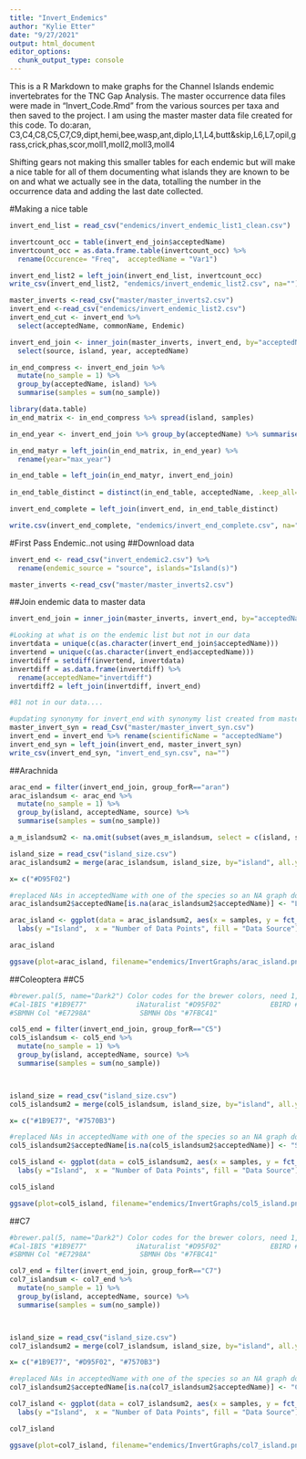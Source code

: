 ```yaml
---
title: "Invert_Endemics"
author: "Kylie Etter"
date: "9/27/2021"
output: html_document
editor_options: 
  chunk_output_type: console
---
```


This is a R Markdown to make graphs for the Channel Islands endemic invertebrates for the TNC Gap Analysis. The master occurrence data files were made in "Invert_Code.Rmd" from the various sources per taxa and then saved to the project. I am using the master master data file created for this code. To do:aran, C3,C4,C8,C5,C7,C9,dipt,hemi,bee,wasp,ant,diplo,L1,L4,butt&skip,L6,L7,opil,grass,crick,phas,scor,moll1,moll2,moll3,moll4

Shifting gears not making this smaller tables for each endemic but will make a nice table for all of them documenting what islands they are known to be on and what we actually see in the data, totalling the number in the occurrence data and adding the last date collected.

#Making a nice table 
```r
invert_end_list = read_csv("endemics/invert_endemic_list1_clean.csv")

invertcount_occ = table(invert_end_join$acceptedName)
invertcount_occ = as.data.frame.table(invertcount_occ) %>%
  rename(Occurence= "Freq",  acceptedName = "Var1")

invert_end_list2 = left_join(invert_end_list, invertcount_occ)
write_csv(invert_end_list2, "endemics/invert_endemic_list2.csv", na="")

```

```r
master_inverts <-read_csv("master/master_inverts2.csv")
invert_end <-read_csv("endemics/invert_endemic_list2.csv")
invert_end_cut <- invert_end %>%
  select(acceptedName, commonName, Endemic)

invert_end_join <- inner_join(master_inverts, invert_end, by="acceptedName") %>% 
  select(source, island, year, acceptedName) 

in_end_compress <- invert_end_join %>%
  mutate(no_sample = 1) %>%
  group_by(acceptedName, island) %>%
  summarise(samples = sum(no_sample))

library(data.table)
in_end_matrix <- in_end_compress %>% spread(island, samples)

in_end_year <- invert_end_join %>% group_by(acceptedName) %>% summarise(max_year=max(year, na.rm=TRUE))

in_end_matyr = left_join(in_end_matrix, in_end_year) %>%
  rename(year="max_year")

in_end_table = left_join(in_end_matyr, invert_end_join)
  
in_end_table_distinct = distinct(in_end_table, acceptedName, .keep_all=TRUE)

invert_end_complete = left_join(invert_end, in_end_table_distinct)

write.csv(invert_end_complete, "endemics/invert_end_complete.csv", na="")

```


#First Pass Endemic..not using
##Download data
```r
invert_end <- read_csv("invert_endemic2.csv") %>%
  rename(endemic_source = "source", islands="Island(s)")
```
```r
master_inverts <-read_csv("master/master_inverts2.csv")
```

##Join endemic data to master data
```r
invert_end_join = inner_join(master_inverts, invert_end, by="acceptedName")

#Looking at what is on the endemic list but not in our data 
invertdata = unique(c(as.character(invert_end_join$acceptedName)))
invertend = unique(c(as.character(invert_end$acceptedName)))
invertdiff = setdiff(invertend, invertdata)
invertdiff = as.data.frame(invertdiff) %>% 
  rename(acceptedName="invertdiff")
invertdiff2 = left_join(invertdiff, invert_end)

#81 not in our data....

#updating synonymy for invert_end with synonymy list created from masters, and creating csv of result to go through unsyn and eliminate or write in synonymy that I will then use to update the synonymy list / confirm really not in our data
master_invert_syn = read_Csv("master/master_invert_syn.csv")
invert_end = invert_end %>% rename(scientificName = "acceptedName")
invert_end_syn = left_join(invert_end, master_invert_syn)
write_csv(invert_end_syn, "invert_end_syn.csv", na="")
```



##Arachnida 
```r
arac_end = filter(invert_end_join, group_forR=="aran")
arac_islandsum <- arac_end %>%
  mutate(no_sample = 1) %>%
  group_by(island, acceptedName, source) %>%
  summarise(samples = sum(no_sample))

a_m_islandsum2 <- na.omit(subset(aves_m_islandsum, select = c(island, samples, source2, acceptedName)))

island_size = read_csv("island_size.csv")
arac_islandsum2 = merge(arac_islandsum, island_size, by="island", all.y=TRUE) 

x= c("#D95F02")

#replaced NAs in acceptedName with one of the species so an NA graph doesn't appear, but doesn't impact other graphs at all
arac_islandsum2$acceptedName[is.na(arac_islandsum2$acceptedName)] <- "Lutica nicolasia"

arac_island <- ggplot(data = arac_islandsum2, aes(x = samples, y = fct_rev(island), fill=source)) + geom_bar(stat = "identity") + facet_wrap(vars(acceptedName), ncol=2, scales="free_x") +
  labs(y ="Island",  x = "Number of Data Points", fill = "Data Source") + theme_bw() + scale_fill_manual(values=x) + scale_x_continuous(expand=expansion(mult=c(0,0.05))) + theme(axis.text = element_text(size = 8), axis.title = element_text(size=15), strip.text = element_text(size=14), legend.text = element_text(size=12)) 

arac_island

ggsave(plot=arac_island, filename="endemics/InvertGraphs/arac_island.png", height=10, width=35, units="cm", dpi=300)
```

##Coleoptera
##C5
```r
#brewer.pal(5, name="Dark2") Color codes for the brewer colors, need 1, 2 and 4 for this one
#Cal-IBIS "#1B9E77"            iNaturalist "#D95F02"            EBIRD #7570B3"
#SBMNH Col "#E7298A"            SBMNH Obs "#7FBC41"

col5_end = filter(invert_end_join, group_forR=="C5")
col5_islandsum <- col5_end %>%
  mutate(no_sample = 1) %>%
  group_by(island, acceptedName, source) %>%
  summarise(samples = sum(no_sample))



island_size = read_csv("island_size.csv")
col5_islandsum2 = merge(col5_islandsum, island_size, by="island", all.y=TRUE) 

x= c("#1B9E77", "#7570B3")

#replaced NAs in acceptedName with one of the species so an NA graph doesn't appear, but doesn't impact other graphs at all
col5_islandsum2$acceptedName[is.na(col5_islandsum2$acceptedName)] <- "Serica cruzi"

col5_island <- ggplot(data = col5_islandsum2, aes(x = samples, y = fct_rev(island), fill=source)) + geom_bar(stat = "identity") + facet_wrap(vars(acceptedName), ncol=2, scales="free_x") +
  labs(y ="Island",  x = "Number of Data Points", fill = "Data Source") + theme_bw() + scale_fill_manual(values=x) + scale_x_continuous(expand=expansion(mult=c(0,0.05))) + theme(axis.text = element_text(size = 8), axis.title = element_text(size=15), strip.text = element_text(size=14), legend.text = element_text(size=12)) 

col5_island

ggsave(plot=col5_island, filename="endemics/InvertGraphs/col5_island.png", height=20, width=35, units="cm", dpi=300)
```
##C7
```r
#brewer.pal(5, name="Dark2") Color codes for the brewer colors, need 1, 2 and 4 for this one
#Cal-IBIS "#1B9E77"            iNaturalist "#D95F02"            EBIRD #7570B3"
#SBMNH Col "#E7298A"            SBMNH Obs "#7FBC41"

col7_end = filter(invert_end_join, group_forR=="C7")
col7_islandsum <- col7_end %>%
  mutate(no_sample = 1) %>%
  group_by(island, acceptedName, source) %>%
  summarise(samples = sum(no_sample))



island_size = read_csv("island_size.csv")
col7_islandsum2 = merge(col7_islandsum, island_size, by="island", all.y=TRUE) 

x= c("#1B9E77", "#D95F02", "#7570B3")

#replaced NAs in acceptedName with one of the species so an NA graph doesn't appear, but doesn't impact other graphs at all
col7_islandsum2$acceptedName[is.na(col7_islandsum2$acceptedName)] <- "Coenonycha fulva"

col7_island <- ggplot(data = col7_islandsum2, aes(x = samples, y = fct_rev(island), fill=source)) + geom_bar(stat = "identity") + facet_wrap(vars(acceptedName), ncol=2, scales="free_x") +
  labs(y ="Island",  x = "Number of Data Points", fill = "Data Source") + theme_bw() + scale_fill_manual(values=x) + scale_x_continuous(expand=expansion(mult=c(0,0.05))) + theme(axis.text = element_text(size = 8), axis.title = element_text(size=15), strip.text = element_text(size=14), legend.text = element_text(size=12)) 

col7_island

ggsave(plot=col7_island, filename="endemics/InvertGraphs/col7_island.png", height=20, width=35, units="cm", dpi=300)
```


